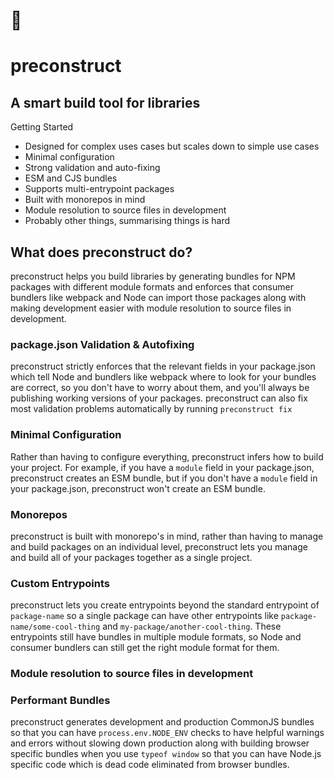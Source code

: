 
<h1 style={{textAlign:'center'}}> 🎁</h1>

<h1 style={{textAlign:'center'}}>preconstruct</h1>

<h2 style={{ textAlign:'center' }}>A smart build tool for libraries</h2>

<FancyLink to="/getting-started">Getting Started</FancyLink>

<div style={{ paddingBottom: 16 }} />

- Designed for complex uses cases but scales down to simple use cases
- Minimal configuration
- Strong validation and auto-fixing
- ESM and CJS bundles
- Supports multi-entrypoint packages
- Built with monorepos in mind
- Module resolution to source files in development
- Probably other things, summarising things is hard

## What does preconstruct do?

preconstruct helps you build libraries by generating bundles for NPM packages with different module formats and enforces that consumer bundlers like webpack and Node can import those packages along with making development easier with module resolution to source files in development.

### package.json Validation & Autofixing

preconstruct strictly enforces that the relevant fields in your package.json which tell Node and bundlers like webpack where to look for your bundles are correct, so you don't have to worry about them, and you'll always be publishing working versions of your packages. preconstruct can also fix most validation problems automatically by running `preconstruct fix`

### Minimal Configuration

Rather than having to configure everything, preconstruct infers how to build your project. For example, if you have a `module` field in your package.json, preconstruct creates an ESM bundle, but if you don't have a `module` field in your package.json, preconstruct won't create an ESM bundle.

### Monorepos

preconstruct is built with monorepo's in mind, rather than having to manage and build packages on an individual level, preconstruct lets you manage and build all of your packages together as a single project.

### Custom Entrypoints

preconstruct lets you create entrypoints beyond the standard entrypoint of `package-name` so a single package can have other entrypoints like `package-name/some-cool-thing` and `my-package/another-cool-thing`. These entrypoints still have bundles in multiple module formats, so Node and consumer bundlers can still get the right module format for them.

### Module resolution to source files in development

### Performant Bundles

preconstruct generates development and production CommonJS bundles so that you can have `process.env.NODE_ENV` checks to have helpful warnings and errors without slowing down production along with building browser specific bundles when you use `typeof window` so that you can have Node.js specific code which is dead code eliminated from browser bundles.
